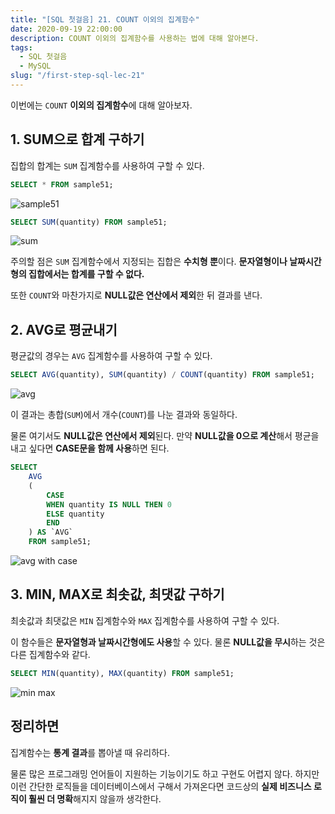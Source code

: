 ```yaml
---
title: "[SQL 첫걸음] 21. COUNT 이외의 집계함수"
date: 2020-09-19 22:00:00
description: COUNT 이외의 집계함수를 사용하는 법에 대해 알아본다.
tags:
  - SQL 첫걸음
  - MySQL
slug: "/first-step-sql-lec-21"
---
```


이번에는 `COUNT` **이외의 집계함수**에 대해 알아보자.

## 1. SUM으로 합계 구하기

집합의 합계는 `SUM` 집계함수를 사용하여 구할 수 있다.

```sql
SELECT * FROM sample51;
```

![sample51](./sample51.png)

```sql
SELECT SUM(quantity) FROM sample51;
```

![sum](./sum.png)

주의할 점은 `SUM` 집계함수에서 지정되는 집합은 **수치형 뿐**이다. **문자열형이나 날짜시간형의 집합에서는 합계를 구할 수 없다.**

또한 `COUNT`와 마찬가지로 **NULL값은 연산에서 제외**한 뒤 결과를 낸다.

## 2. AVG로 평균내기

평균값의 경우는 `AVG` 집계함수를 사용하여 구할 수 있다.

```sql
SELECT AVG(quantity), SUM(quantity) / COUNT(quantity) FROM sample51;
```

![avg](./avg.png)

이 결과는 총합(`SUM`)에서 개수(`COUNT`)를 나눈 결과와 동일하다.

물론 여기서도 **NULL값은 연산에서 제외**된다. 만약 **NULL값을 0으로 계산**해서 평균을 내고 싶다면 **CASE문을 함께 사용**하면 된다.

```sql
SELECT
    AVG
    (
        CASE
        WHEN quantity IS NULL THEN 0
        ELSE quantity
        END
    ) AS `AVG`
    FROM sample51;
```

![avg with case](./avg-with-case.png)

## 3. MIN, MAX로 최솟값, 최댓값 구하기

최솟값과 최댓값은 `MIN` 집계함수와 `MAX` 집계함수를 사용하여 구할 수 있다.

이 함수들은 **문자열형과 날짜시간형에도 사용**할 수 있다. 물론 **NULL값을 무시**하는 것은 다른 집계함수와 같다.

```sql
SELECT MIN(quantity), MAX(quantity) FROM sample51;
```

![min max](./min-max.png)

## 정리하면

집계함수는 **통계 결과**를 뽑아낼 때 유리하다.

물론 많은 프로그래밍 언어들이 지원하는 기능이기도 하고 구현도 어렵지 않다. 하지만 이런 간단한 로직들을 데이터베이스에서 구해서 가져온다면 코드상의 **실제 비즈니스 로직이 훨씬 더 명확**해지지 않을까 생각한다.